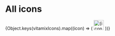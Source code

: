
# All icons

<Meta title="Icons / All icons" />

<Preview>
  {Object.keys(vitamixIcons).map((icon) => (
    <img
      key={icon}
      src={require(`@vtmn/icons/dist/vitamix/svg/${icon}.svg`)}
      alt={icon}
      width="32"
      height="32"
    />
  ))}
</Preview>
